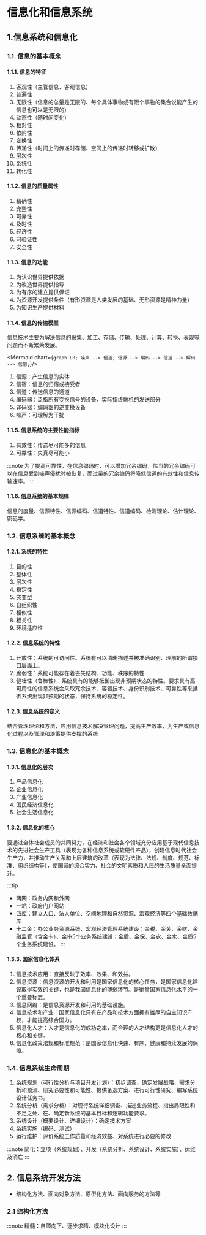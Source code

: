 
# 信息化和信息系统
## 1.信息系统和信息化

### 1.1. 信息的基本概念

#### 1.1.1. 信息的特征
1. 客观性（主管信息、客观信息）
2. 普遍性
3. 无限性（信息的总量是无限的、每个具体事物或有限个事物的集合说能产生的信息也可以是无限的）
4. 动态性（随时间变化）
5. 相对性
6. 依附性
7. 变换性
8. 传递性（时间上的传递时存储、空间上的传递时转移或扩散）
9. 层次性
10. 系统性
11. 转化性
    
#### 1.1.2. 信息的质量属性
1. 精确性
2. 完整性
3. 可靠性
4. 及时性
5. 经济性
6. 可验证性
7. 安全性

#### 1.1.3. 信息的功能
1. 为认识世界提供依据
2. 为改造世界提供指导
3. 为有序的建立提供保证
4. 为资源开发提供条件（有形资源是人类发展的基础、无形资源是精神力量）
5. 为知识生产提供材料

#### 1.1.4. 信息的传输模型

信息技术主要为解决信息的采集、加工、存储、传输、处理、计算、转换、表现等问题而不断繁荣发展。

<Mermaid chart={`
    graph LR;
      噪声 --> 信道;
      信源 --> 编码 --> 信道 --> 解码 --> 信宿;
`}/>

1. 信源：产生信息的实体
2. 信宿：信息的归宿或接受者
3. 信道：传送信息的通道
4. 编码器：泛指所有变换信号的设备，实际指终端机的发送部分
5. 译码器：编码器的逆变换设备
6. 噪声：可理解为干扰

#### 1.1.5. 信息系统的主要性能指标
1. 有效性：传送尽可能多的信息
2. 可靠性：失真尽可能小

:::note
为了提高可靠性，在信息编码时，可以增加冗余编码，恰当的冗余编码可以在信息受到噪声侵扰时被恢复，而过量的冗余编码将降低信道的有效性和信息传输速率。
:::

#### 1.1.6. 信息系统的基本规律

信息的度量、信源特性、信源编码、信道特性、信道编码、检测理论、估计理论、密码学。

### 1.2. 信息系统的基本概念

#### 1.2.1. 系统的特性

1. 目的性
2. 整体性
3. 层次性
4. 稳定性
5. 突变型
6. 自组织性
7. 相似性
8. 相关性
9. 环境适应性

#### 1.2.2. 信息系统的特性
1. 开放性：系统的可访问性。系统有可以清晰描述并被准确识别、理解的所谓接口层面上。
2. 脆弱性：系统可能存在着丧失结构、功能、秩序的特性
3. 健壮性（鲁棒性）：系统具有的能够抵御出现非预期状态的特性。要求具有高可用性的信息系统会采取冗余技术、容错技术、身份识别技术、可靠性等来抵御系统出现非预期的状态，保持系统的稳定性。

#### 1.2.3. 信息系统的定义
结合管理理论和方法，应用信息技术解决管理问题，提高生产效率，为生产或信息化过程以及管理和决策提供支撑的系统

### 1.3. 信息化的基本概念

#### 1.3.1. 信息化的层次
1. 产品信息化
2. 企业信息化
3. 产业信息化
4. 国民经济信息化
5. 社会生活信息化

#### 1.3.2. 信息化的核心
要通过全体社会成员的共同努力，在经济和社会各个领域充分应用基于现代信息技术的先进社会生产工具（表现为各种信息系统或软硬件产品），创建信息时代社会生产力，并推动生产关系和上层建筑的改革（表现为法律、法规、制度、规范、标准、组织结构等），使国家的综合实力、社会的文明素质和人民的生活质量全面提升。

:::tip
- 两网：政务内网和外网
- 一站：政府门户网站
- 四库：建立人口、法人单位、空间地理和自然资源、宏观经济等四个基础数据库
- 十二金：办公业务资源系统、宏观经济管理系统建设；金税、金关、金财、金融监管（含金卡）、金审5个业务系统建设；金盾、金保、金农、金水、金质5个业务系统建设。
:::

#### 1.3.3. 国家信息化体系
1. 信息技术应用：直接反映了效率、效果、和效益。
2. 信息资源：信息资源的开发和利用是国家信息化的核心任务，是国家信息化建设取得实效的关键，也是我国信息化的薄弱环节。是衡量国家信息化水平的一个重要标志。
3. 信息网络：是信息资源开发和利用的基础设施。
4. 信息技术和产业：国家信息化只有在产品和技术方面拥有雄厚的自主知识产权，才能提高综合国力。
5. 信息化人才：人才是信息化的成功之本，而合理的人才结构更是信息化人才的核心和关键。
6. 信息化政策法规和标准规范：是国家信息化快速、有序、健康和持续发展的保障。

### 1.4. 信息系统生命周期
1. 系统规划（可行性分析与项目开发计划）：初步调查、确定发展战略、需求分析和预测、研究必要性和可能性、提供备选方案、进行可行性研究、编写系统设计任务书。
2. 系统分析（需求分析）：对现行系统详细调查、描述业务流程、指出局限性和不足之处、在、确定新系统的基本目标和逻辑功能要求。
3. 系统设计（概要设计、详细设计）：确定技术方案
4. 系统实施（编码、测试）
5. 运行维护：评价系统工作质量和经济效益、对系统进行必要的修改

:::note
简化：立项（系统规划）、开发（系统分析、系统设计、系统实施）、运维及消亡
:::

## 2. 信息系统开发方法
- 结构化方法、面向对象方法、原型化方法、面向服务的方法等
  
### 2.1 结构化方法

:::note
精髓：自顶向下、逐步求精、模块化设计
:::
